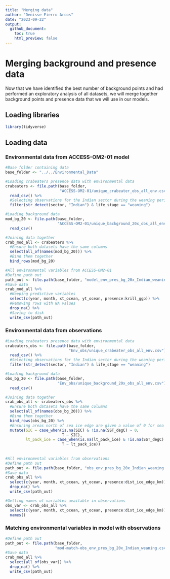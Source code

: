 ```yaml
---
title: "Merging data"
author: "Denisse Fierro Arcos"
date: "2023-09-22"
output: 
  github_document:
    toc: true
    html_preview: false
---
```


# Merging background and presence data
  
Now that we have identified the best number of background points and had performed an exploratory analysis of all datasets, we will merge together background points and presence data that we will use in our models.  
  
## Loading libraries
  
```r
library(tidyverse)
```

## Loading data
### Environmental data from ACCESS-OM2-01 model
  
```r
#Base folder containing data
base_folder <- "../../Environmental_Data"

#Loading crabeaters presence data with environmental data 
crabeaters <- file.path(base_folder, 
                        "ACCESS-OM2-01/unique_crabeater_obs_all_env.csv") %>% 
  read_csv() %>% 
  #Selecting observations for the Indian sector during the weaning period
  filter(str_detect(sector, "Indian") & life_stage == "weaning")

#Loading background data
mod_bg_20 <- file.path(base_folder, 
                       "ACCESS-OM2-01/unique_background_20x_obs_all_env.csv") %>% 
  read_csv()

#Joining data together
crab_mod_all <- crabeaters %>% 
  #Ensure both datasets have the same columns
  select(all_of(names(mod_bg_20))) %>% 
  #Bind them together
  bind_rows(mod_bg_20)

#All environmental variables from ACCESS-OM2-01
#Define path out
path_out <- file.path(base_folder, "model_env_pres_bg_20x_Indian_weaning.csv")
#Save data
crab_mod_all %>% 
  #Keeping predictive variables
  select(c(year, month, xt_ocean, yt_ocean, presence:krill_ggp)) %>% 
  #Removing rows with NA values
  drop_na() %>% 
  #Saving to disk
  write_csv(path_out)
```
  
### Environmental data from observations
  
```r
#Loading crabeaters presence data with environmental data 
crabeaters_obs <- file.path(base_folder, 
                            "Env_obs/unique_crabeater_obs_all_env.csv") %>% 
  read_csv() %>% 
  #Selecting observations for the Indian sector during the weaning period
  filter(str_detect(sector, "Indian") & life_stage == "weaning")

#Loading background data
obs_bg_20 <- file.path(base_folder, 
                       "Env_obs/unique_background_20x_obs_all_env.csv") %>% 
  read_csv()

#Joining data together
crab_obs_all <- crabeaters_obs %>% 
  #Ensure both datasets have the same columns
  select(all_of(names(obs_bg_20))) %>% 
  #Bind them together
  bind_rows(obs_bg_20) %>% 
  #Ensuring areas north of sea ice edge are given a value of 0 for sea ice metrics
  mutate(SIC = case_when(is.na(SIC) & !is.na(SST_degC) ~ 0,
                         T ~ SIC),
         lt_pack_ice = case_when(is.na(lt_pack_ice) & !is.na(SST_degC) ~ 0,
                         T ~ lt_pack_ice))
  
  
#All environmental variables from observations
#Define path out
path_out <- file.path(base_folder, "obs_env_pres_bg_20x_Indian_weaning.csv")
#Save data
crab_obs_all %>% 
  select(c(year, month, xt_ocean, yt_ocean, presence:dist_ice_edge_km)) %>% 
  drop_na() %>% 
  write_csv(path_out)

#Getting names of variables available in observations
obs_var <- crab_obs_all %>% 
  select(c(year, month, xt_ocean, yt_ocean, presence:dist_ice_edge_km)) %>% 
  names()
```
  
### Matching environmental variables in model with observations
  
```r
#Define path out
path_out <- file.path(base_folder, 
                      "mod-match-obs_env_pres_bg_20x_Indian_weaning.csv")
#Save data
crab_mod_all %>% 
  select(all_of(obs_var)) %>% 
  drop_na() %>% 
  write_csv(path_out)
```
  
